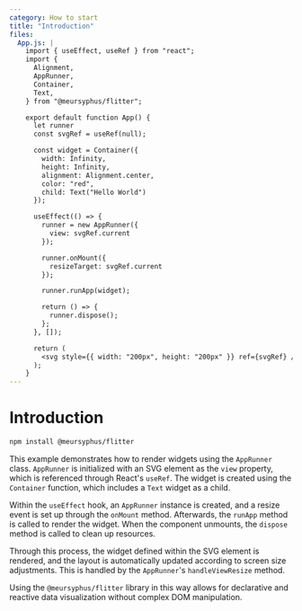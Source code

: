 ```yaml
---
category: How to start
title: "Introduction"
files:
  App.js: |
    import { useEffect, useRef } from "react";
    import {
      Alignment,
      AppRunner,
      Container,
      Text,
    } from "@meursyphus/flitter";

    export default function App() {
      let runner
      const svgRef = useRef(null);

      const widget = Container({
        width: Infinity,
        height: Infinity,
        alignment: Alignment.center,
        color: "red",
        child: Text("Hello World")
      });

      useEffect(() => {
        runner = new AppRunner({
          view: svgRef.current
        });

        runner.onMount({
          resizeTarget: svgRef.current
        });

        runner.runApp(widget);

        return () => {
          runner.dispose();
        };
      }, []);

      return (
        <svg style={{ width: "200px", height: "200px" }} ref={svgRef} />
      );
    }
---
```


# Introduction

```bash
npm install @meursyphus/flitter
```

This example demonstrates how to render widgets using the `AppRunner` class. `AppRunner` is initialized with an SVG element as the `view` property, which is referenced through React's `useRef`. The widget is created using the `Container` function, which includes a `Text` widget as a child.

Within the `useEffect` hook, an `AppRunner` instance is created, and a resize event is set up through the `onMount` method. Afterwards, the `runApp` method is called to render the widget. When the component unmounts, the `dispose` method is called to clean up resources.

Through this process, the widget defined within the SVG element is rendered, and the layout is automatically updated according to screen size adjustments. This is handled by the `AppRunner`'s `handleViewResize` method.

Using the `@meursyphus/flitter` library in this way allows for declarative and reactive data visualization without complex DOM manipulation.

